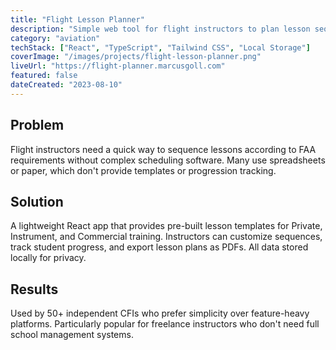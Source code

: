 ```yaml
---
title: "Flight Lesson Planner"
description: "Simple web tool for flight instructors to plan lesson sequences aligned with FAA training standards."
category: "aviation"
techStack: ["React", "TypeScript", "Tailwind CSS", "Local Storage"]
coverImage: "/images/projects/flight-lesson-planner.png"
liveUrl: "https://flight-planner.marcusgoll.com"
featured: false
dateCreated: "2023-08-10"
---
```


## Problem

Flight instructors need a quick way to sequence lessons according to FAA requirements without complex scheduling software. Many use spreadsheets or paper, which don't provide templates or progression tracking.

## Solution

A lightweight React app that provides pre-built lesson templates for Private, Instrument, and Commercial training. Instructors can customize sequences, track student progress, and export lesson plans as PDFs. All data stored locally for privacy.

## Results

Used by 50+ independent CFIs who prefer simplicity over feature-heavy platforms. Particularly popular for freelance instructors who don't need full school management systems.
